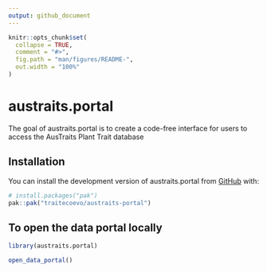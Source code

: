 ```yaml
---
output: github_document
---
```


<!-- README.md is generated from README.Rmd. Please edit that file -->

```r
knitr::opts_chunk$set(
  collapse = TRUE,
  comment = "#>",
  fig.path = "man/figures/README-",
  out.width = "100%"
)
```

# austraits.portal

<!-- badges: start -->
<!-- badges: end -->

The goal of austraits.portal is to create a code-free interface for users to access the AusTraits Plant Trait database

## Installation

You can install the development version of austraits.portal from [GitHub](https://github.com/) with:

``` r
# install.packages("pak")
pak::pak("traitecoevo/austraits-portal")
```

## To open the data portal locally

```r
library(austraits.portal)

open_data_portal()
```

